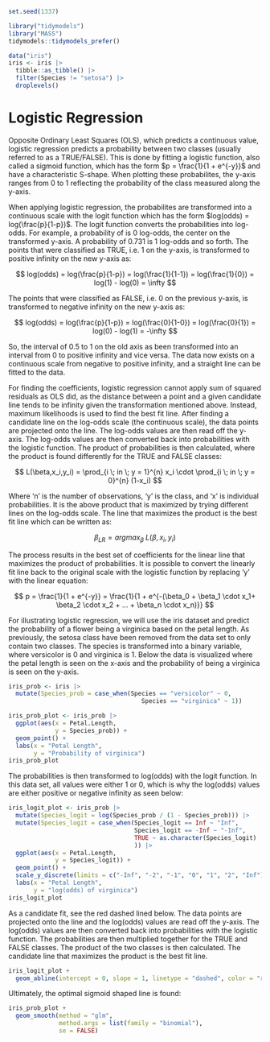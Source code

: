 ```r
set.seed(1337)

library("tidymodels")
library("MASS")
tidymodels::tidymodels_prefer()

data("iris")
iris <- iris |>
  tibble::as_tibble() |> 
  filter(Species != "setosa") |> 
  droplevels()
```

# Logistic Regression
Opposite Ordinary Least Squares (OLS), which predicts a continuous value, logistic regression predicts a probability between two classes (usually referred to as a TRUE/FALSE). This is done by fitting a logistic function, also called a sigmoid function, which has the form $p = \frac{1}{1 + e^{-y}}$ and have a characteristic S-shape. When plotting these probabilites, the y-axis ranges from 0 to 1 reflecting the probability of the class measured along the y-axis.

When applying logistic regression, the probabilites are transformed into a continuous scale with the logit function which has the form $log(odds) = log(\frac{p}{1-p})$. The logit function converts the probabilities into log-odds. For example, a probability of is 0 log-odds, the center on the transformed y-axis. A probability of 0.731 is 1 log-odds and so forth. The points that were classified as TRUE, i.e. 1 on the y-axis, is transformed to positive infinity on the new y-axis as:

$$
log(odds) = log(\frac{p}{1-p}) = log(\frac{1}{1-1}) = log(\frac{1}{0}) = log(1) - log(0) = \infty
$$

The points that were classified as FALSE, i.e. 0 on the previous y-axis, is transformed to negative infinity on the new y-axis as:

$$
log(odds) = log(\frac{p}{1-p}) = log(\frac{0}{1-0}) = log(\frac{0}{1}) = log(0) - log(1) = -\infty
$$

So, the interval of 0.5 to 1 on the old axis as been transformed into an interval from 0 to positive infinity and vice versa. The data now exists on a continuous scale from negative to positive infinity, and a straight line can be fitted to the data.

For finding the coefficients, logistic regression cannot apply sum of squared residuals as OLS did, as the distance between a point and a given candidate line tends to be infinity given the transformation mentioned above. Instead, maximum likelihoods is used to find the best fit line. After finding a candidate line on the log-odds scale (the continuous scale), the data points are projected onto the line. The log-odds values are then read off the y-axis. The log-odds values are then converted back into probabilities with the logistic function. The product of probabilities is then calculated, where the product is found differently for the TRUE and FALSE classes:

$$
L(\beta,x_i,y_i) = \prod_{i \; in \; y = 1}^{n} x_i \cdot \prod_{i \; in \; y = 0}^{n} (1-x_i)
$$

Where 'n' is the number of observations, 'y' is the class, and 'x' is individual probabilities. It is the above product that is maximized by trying different lines on the log-odds scale. The line that maximizes the product is the best fit line which can be written as:

$$
\beta_{LR} = argmax_{\beta} \; L(\beta,x_i,y_i)
$$

The process results in the best set of coefficients for the linear line that maximizes the product of probabilities. It is possible to convert the linearly fit line back to the original scale with the logistic function by replacing 'y' with the linear equation:

$$
p = \frac{1}{1 + e^{-y}} = \frac{1}{1 + e^{-(\beta_0 + \beta_1 \cdot x_1+ \beta_2 \cdot x_2 + ... + \beta_n \cdot x_n)}}
$$

For illustrating logistic regression, we will use the iris dataset and predict the probability of a flower being a virginica based on the petal length. As previously, the setosa class have been removed from the data set to only contain two classes. The species is transformed into a binary variable, where versicolor is 0 and virginica is 1. Below the data is visualized where the petal length is seen on the x-axis and the probability of being a virginica is seen on the y-axis.

```r
iris_prob <- iris |>
  mutate(Species_prob = case_when(Species == "versicolor" ~ 0,
                                     Species == "virginica" ~ 1))

iris_prob_plot <- iris_prob |>
  ggplot(aes(x = Petal.Length,
             y = Species_prob)) +
  geom_point() +
  labs(x = "Petal Length",
       y = "Probability of virginica")
iris_prob_plot
```

The probabilities is then transformed to log(odds) with the logit function. In this data set, all values were either 1 or 0, which is why the log(odds) values are either positive or negative infinity as seen below:
```r
iris_logit_plot <- iris_prob |> 
  mutate(Species_logit = log(Species_prob / (1 - Species_prob))) |> 
  mutate(Species_logit = case_when(Species_logit == Inf ~ "Inf",
                                   Species_logit == -Inf ~ "-Inf",
                                   TRUE ~ as.character(Species_logit)
                                   )) |>
  ggplot(aes(x = Petal.Length,
             y = Species_logit)) +
  geom_point() +
  scale_y_discrete(limits = c("-Inf", "-2", "-1", "0", "1", "2", "Inf")) +
  labs(x = "Petal Length",
       y = "log(odds) of virginica")
iris_logit_plot
```

As a candidate fit, see the red dashed lined below. The data points are projected onto the line and the log(odds) values are read off the y-axis. The log(odds) values are then converted back into probabilities with the logistic function. The probabilities are then multiplied together for the TRUE and FALSE classes. The product of the two classes is then calculated. The candidate line that maximizes the product is the best fit line.

```r
iris_logit_plot +
  geom_abline(intercept = 0, slope = 1, linetype = "dashed", color = "red")
```

Ultimately, the optimal sigmoid shaped line is found:

```r
iris_prob_plot +
  geom_smooth(method = "glm",
              method.args = list(family = "binomial"),
              se = FALSE)
```